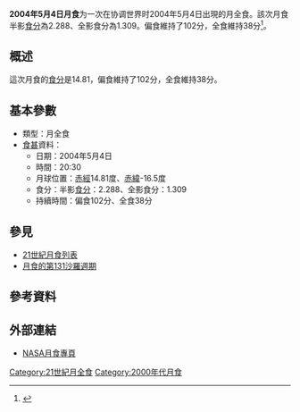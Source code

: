 {{Infobox lunar eclipse
| date        = 2004年5月4日
| time        = 20:30
| nature     = 月全食
| saros       = 131
| gamma           = -0.313
| magnitude      = 半影食分：2.288<br/>全影食分：1.309
| par_duration   = 102分
| tot_duration    = 38分
| chart               = Lunar eclipse chart close-04may04.png
}}
'''2004年5月4日月食'''为一次在协调世界时2004年5月4日出現的月全食。該次月食半影[[食分|食分]]為2.288、全影食分為1.309。偏食維持了102分，全食維持38分<ref name="nasa_catalog_list">{{cite web|url=http://sunearth.gsfc.nasa.gov/eclipse/LEcat/LE2001-2100.html|title=Lunar Eclipses: 2001 to 2100|language=en|publisher=[[NASA|NASA]]|archiveurl=https://web.archive.org/web/19990202141830/http://sunearth.gsfc.nasa.gov/eclipse/LEcat/LE2001-2100.html|archivedate=1999-02-02|deadurl=yes|accessdate=2016-09-10}}</ref>。

== 概述 ==
這次月食的[[食分|食分]]是14.81，偏食維持了102分，全食維持38分。

== 基本參數 ==
{{NoteUTC}}
* 類型：月全食
*[[食甚|食甚]]資料：
** 日期：2004年5月4日
** 時間：20:30
** 月球位置：[[赤經|赤經]]14.81度、[[赤緯|赤緯]]-16.5度
** 食分：半影[[食分|食分]]：2.288、全影食分：1.309
** 持續時間：偏食102分、全食38分

== 參見 ==
{{portal box|天文學}}
* [[21世紀月食列表|21世紀月食列表]]
* [[月食的第131沙羅週期|月食的第131沙羅週期]]

== 參考資料 ==
{{reflist}}

== 外部連結 ==
* [http://eclipse.gsfc.nasa.gov/lunar.html NASA月食專頁]{{Wayback|url=http://eclipse.gsfc.nasa.gov/lunar.html |date=20181231235927 }}{{en icon}}
{{Lunar-eclipse-stub}}
{{月食}}

[[Category:21世紀月全食|Category:21世紀月全食]]
[[Category:2000年代月食|Category:2000年代月食]]